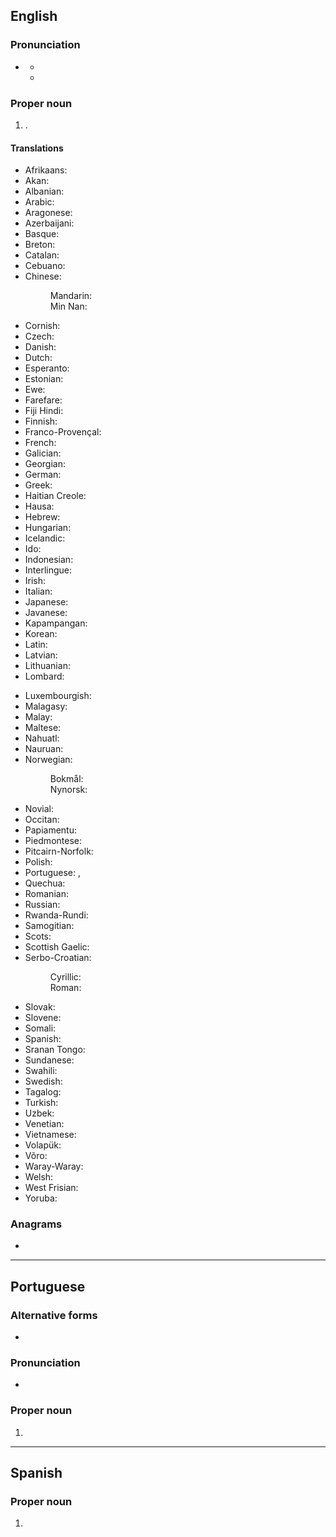 ==English==
{{wikipedia}}

===Pronunciation===
* {{a|US}} {{IPA|en|/ə.ˈkɹɑ/|/ˈæk.ɹə/}}
** {{audio|en|LL-Q1860 (eng)-Vealhurl-Accra.wav|Audio (UK)}}
** {{audio|en|LL-Q1860 (eng)-Vealhurl-Accra2.wav|Audio (UK)}}

===Proper noun===
{{en-proper noun}}

# {{place|en|capital city|c/Ghana}}.

====Translations====
{{trans-top|capital of Ghana}}
* Afrikaans: {{t|af|Accra}}
* Akan: {{t|ak|Nkran}}
* Albanian: {{t|sq|Akra}}
* Arabic: {{t|ar|أَكْرَا|f}}
* Aragonese: {{t|an|Accra}}
* Azerbaijani: {{t+|az|Akkra}}
* Basque: {{t|eu|Akkra}}
* Breton: {{t|br|Accra}}
* Catalan: {{t|ca|Accra}}
* Cebuano: {{t|ceb|Acra}}
* Chinese:
*: Mandarin: {{t+|cmn|阿克拉|tr=Ākèlā|sc=Hani}}
*: Min Nan: {{t|nan|Accra|sc=Hani}}
* Cornish: {{t|kw|Accra}}
* Czech: {{t+|cs|Accra}}
* Danish: {{t|da|Accra}}
* Dutch: {{t+|nl|Accra}}
* Esperanto: {{t+|eo|Akrao}}
* Estonian: {{t|et|Accra}}
* Ewe: {{t|ee|Gɛ̃}}
* Farefare: {{t|gur|Ankra}}
* Fiji Hindi: {{t|hif|Accra}}
* Finnish: {{t+|fi|Accra}}
* Franco-Provençal: {{t|frp|Accra}}
* French: {{t+|fr|Accra}}
* Galician: {{t+|gl|Accra}}
* Georgian: {{t|ka|აკრა}}
* German: {{t+|de|Accra|n}}
* Greek: {{t+|el|Άκρα|f}}
* Haitian Creole: {{t|ht|Akra}}
* Hausa: {{t|ha|Ankara}}
* Hebrew: {{t|he|אַקְרָה|tr=akra}}
* Hungarian: {{t+|hu|Accra}}
* Icelandic: {{t|is|Akkra}}
* Ido: {{t|io|Accra}}
* Indonesian: {{t|id|Accra}}
* Interlingue: {{t|ie|Accra}}
* Irish: {{t|ga|Accra}}
* Italian: {{t|it|Accra}}
* Japanese: {{t+|ja|アクラ|tr=Akura}}
* Javanese: {{t|jv|Accra}}
* Kapampangan: {{t|pam|Accra}}
* Korean: {{t|ko|^아크라}}
* Latin: {{t|la|Accra}}
* Latvian: {{t|lv|Akra}}
* Lithuanian: {{t|lt|Akra}}
* Lombard: {{t|lmo|Accra}}
{{trans-mid}}
* Luxembourgish: {{t|lb|Accra}}
* Malagasy: {{t|mg|Accra}}
* Malay: {{t|ms|Accra}}
* Maltese: {{t|mt|Akkra}}
* Nahuatl: {{t|nah|Acra}}
* Nauruan: {{t|na|Accra}}
* Norwegian: {{t|no|Accra}}
*: Bokmål: {{t|nb|Accra}}
*: Nynorsk: {{t|nn|Accra}}
* Novial: {{t|nov|Akra}}
* Occitan: {{t|oc|Accra}}
* Papiamentu: {{t|pap|Accra}}
* Piedmontese: {{t|pms|Accra}}
* Pitcairn-Norfolk: {{t|pih|Akra}}
* Polish: {{t+|pl|Akra}}
* Portuguese: {{t+|pt|Acra|f}}, {{t|pt|Accra|f}}
* Quechua: {{t|qu|Accra}}
* Romanian: {{t+|ro|Accra}}
* Russian: {{t+|ru|А́ккра|f}}
* Rwanda-Rundi: {{t|rw|Accra}}
* Samogitian: {{t|sgs|Akra}}
* Scots: {{t|sco|Accra}}
* Scottish Gaelic: {{t|gd|Accra}}
* Serbo-Croatian:
*: Cyrillic: {{t|sh|Акра|f}}
*: Roman: {{t|sh|Akra|f}}
* Slovak: {{t|sk|Akkra}}
* Slovene: {{t|sl|Akra}}
* Somali: {{t|so|Akara}}
* Spanish: {{t|es|Acra|f}}
* Sranan Tongo: {{t|srn|Accra}}
* Sundanese: {{t|su|Accra}}
* Swahili: {{t|sw|Accra}}
* Swedish: {{t+|sv|Accra}}
* Tagalog: {{t|tl|Accra}}
* Turkish: {{t+|tr|Akra}}
* Uzbek: {{t|uz|Akkra}}
* Venetian: {{t|vec|Accra}}
* Vietnamese: {{t|vi|Accra}}
* Volapük: {{t|vo|Accra}}
* Võro: {{t|vro|Accra}}
* Waray-Waray: {{t|war|Accra}}
* Welsh: {{t|cy|Accra}}
* West Frisian: {{t|fy|Akkra}}
* Yoruba: {{t|yo|Aakrá}}
{{trans-bottom}}

===Anagrams===
* {{anagrams|en|a=aaccr|Racca|carac}}

----

==Portuguese==

===Alternative forms===
* {{l|pt|Acra}}

===Pronunciation===
* {{a|Brazil}} {{IPA|pt|/ˈa.kɾɐ/}}

===Proper noun===
{{pt-proper noun|f}}

# {{place|pt|capital city|c/Ghana|t1=Accra}}

----

==Spanish==

===Proper noun===
{{es-proper noun}}

# {{place|es|capital city|c/Ghana|t1=Accra}}